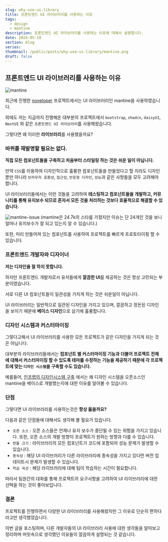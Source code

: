 ---
slug: why-use-ui-library
title: 프론트엔드 UI 라이브러리를 사용하는 이유
tags:
  - design
  - mantine
description: 프론트엔드 UI 라이브러리를 사용하는 이유에 대해서 설명합니다.
date: 2024-05-19
section: blog
series:
thumbnail: /public/posts/why-use-ui-library/mantine.png
draft: false
---

## 프론트엔드 UI 라이브러리를 사용하는 이유

![mantine](/public/posts/why-use-ui-library/mantine.png)

최근에 진행한 [noveloper](https://github.com/leey00nsu/noveloper) 프로젝트에서는 UI 라이브러리인 mantine을 사용하였습니다.

외에도 저는 지금까지 진행해온 대부분의 프로젝트에서 `bootstrap`, `shadcn`, `daisyUI`, `NextUI` 와 같은 `프론트엔드 UI 라이브러리`를 사용해왔습니다.

그렇다면 왜 이러한 **라이브러리**를 사용했을까요?

### 바퀴를 재발명할 필요는 없다.

**직접 모든 컴포넌트들을 구축하고 처음부터 스타일링 하는 것은 쉬운 일이 아닙니다.**

만약 `CSS`를 이용하여 디자인적으로 훌륭한 컴포넌트들을 만들었다고 할 지라도 디자인 뿐만 아니라 `브라우저 호환성`, `접근성`, `반응형 디자인`, `성능`과 같은 사항들을 모두 고려해야 합니다.

UI 라이브러리들에서는 이런 것들을 고려하여 **테스팅하고 컴포넌트들을 개발하고, 커뮤니티를 통해 유지보수 되므로 혼자서 모든 것을 처리하는 것보다 효율적으로 해결할 수 있습니다.**

![mantine-issue](/public/posts/why-use-ui-library/mantine-issue.png)
(mantine은 24.7k의 스타를 가졌지만 이슈는 단 24개인 것을 보니 얼마나 유지보수가 잘 되고 있는지 알 수 있습니다.)

또한, 미리 만들어져 있는 컴포넌트를 사용하여 프로젝트를 빠르게 프로토타이핑 할 수 있습니다.

### 프론트엔드 개발자와 디자이너

**저는 디자인을 잘 하지 못합니다.**

하지만 프론트엔드 개발자로서 유저들에게 **깔끔한 UI**를 제공하는 것은 항상 고민되는 부분이였습니다.

서로 다른 UI 컴포넌트들이 일관성을 가지게 하는 것은 쉬운일이 아닙니다.

UI 라이브러리는 일반적으로 일관된 디자인을 가지고 있으며, 깔끔하고 정돈된 디자인을 보이기 때문에 **베이스 디자인**으로 삼기에 훌륭합니다.

### 디자인 시스템과 커스터마이징

그렇다고해서 UI 라이브러리를 사용한 모든 프로젝트가 같은 디자인을 가지게 되는 것은 아닙니다.

대부분의 라이브러리들에서는 **컴포넌트 별 커스터마이징 기능과 더불어 프로젝트 전체에 대해서 커스터마이징 할 수 있도록 테마를 수정하는 기능을 제공하기 때문에 각 프로젝트에 맞는 `디자인 시스템`을 구축할 수도 있습니다.**

예를들어, [인프랩의 디자인시스템 구축](https://tech.inflab.com/20240224-design-system/) 에서는 왜 디자인 시스템을 오픈소스인 mantine을 베이스로 개발했는지에 대한 이유를 알아볼 수 있습니다.

### 단점

그렇다면 UI 라이브러리를 사용하는것은 **항상 옳을까요?**

다음과 같은 단점들에 대해서도 생각해 볼 필요가 있습니다.

- `오픈 소스` : 오픈 소스들은 언제나 유지 보수가 중단될 수 있는 위험을 가지고 있습니다. 또한, 오픈 소스의 개발 방향이 프로젝트가 원하는 방향과 다를 수 있습니다.
- `번들 크기` : 라이브러리의 모든 컴포넌트가 코드에 포함되어 성능 문제가 발생할 수 있습니다.
- `종속성` : 해당 UI 라이브러리가 다른 라이브러리에 종속성을 가지고 있다먼 버전 업데이트시 문제가 발생할 수 있습니다.
- `학습 곡선` : 해당 라이브러리에 대해 팀이 학습하는 시간이 필요합니다.

따라서 팀원간의 대화를 통해 프로젝트의 요구사항을 고려하여 UI 라이브러리에 대한 선택을 하는 것이 좋아보입니다.

### 결론

프로젝트를 진행하면서 다양한 UI 라이브러리를 사용해왔지만 그 이유로 단순히 편하다 라고만 생각했었습니다.

이번 글을 포스팅하며, 다른 개발자들의 UI 라이브러리 사용에 대한 생각들을 알아보고 정리하며 머릿속으로 생각했던 이유들이 깔끔하게 설명되는 것 같습니다.
